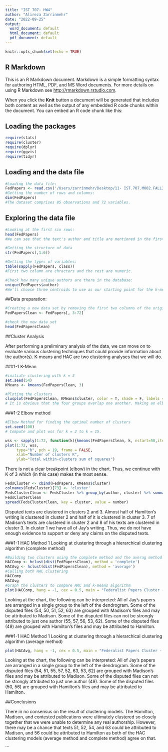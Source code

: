 ```yaml
---
title: "IST 707- HW4"
author: "Alireza Zarrinmehr"
date: "2022-09-25"
output:
  word_document: default
  html_document: default
  pdf_document: default
---
```


```r
knitr::opts_chunk$set(echo = TRUE)
```

## R Markdown

This is an R Markdown document. Markdown is a simple formatting syntax for authoring HTML, PDF, and MS Word documents. For more details on using R Markdown see <http://rmarkdown.rstudio.com>.

When you click the **Knit** button a document will be generated that includes both content as well as the output of any embedded R code chunks within the document. You can embed an R code chunk like this:

## Loading the packages

```r
require(stats)
require(cluster)
require(dplyr)
require(ggvis)
require(tidyr)
```

## Loading and the data file 

```r
#Loading the data file:
FedPapers <- read.csv('/Users/zarrinmehr/Desktop/11- IST.707.M002.FALL22.Applied Machine Learning 16797.1231/week 4/HW 4/HW4-data-fedPapers85.csv')
#Getting the number of rows and columns:
dim(FedPapers)
#The dataset comprises 85 observations and 72 variables.
```
## Exploring the data file 

```r
#Looking at the first six rows:
head(FedPapers)
#We can see that the text's author and title are mentioned in the first two columns. The frequency of the letters that appear in the text is indicated in columns three and beyond.

#Getting the structure of data
str(FedPapers[,1:6])

#Getting the types of variables:
table(sapply(FedPapers, class))
#First two column are chracters and the rest are numeric.

#Check how many unique authors are there in the database:
unique(FedPapers$author)
#We'll choose three centroids to use as our starting point for the k-means method. We selected three centroids since Hamilton, Madison, and Jay are each distinct writers.

```
##Data preparation:
```r
#Creating a new data set by removing the first two columns of the original dataset:
FedPapersClean <- FedPapers[, 3:72]

#check the new data set
head(FedPapersClean)
```

##Cluster Analysis

After performing a preliminary analysis of the data, we can move on to evaluate various clustering techniques that could provide information about the author(s). K-means and HAC are two clustering analyses that we will do.

###1-1 K-Mean

```r
#initiate clustering with k = 3
set.seed(54)
KMeans <- kmeans(FedPapersClean, 3)

#Ploting the clusters
clusplot(FedPapersClean, KMeans$cluster, color = T, shade = F, labels = 5, lines = 0)
# It is obvious that the four groups overlap one another. Making an elbow chart to establish the appropriate number of centroids to employ could be a better strategy.
```
###1-2 Elbow method

```r
#Elbow Method for finding the optimal number of clusters
set.seed(100)
# Compute and plot wss for k = 2 to k = 15.

wss <- sapply(1:72, function(k){kmeans(FedPapersClean, k, nstart=50,iter.max = 72 )$tot.withinss})
plot(1:72, wss,
     type="b", pch = 19, frame = FALSE, 
     xlab="Number of clusters K",
     ylab="Total within-clusters sum of squares")
```
There is not a clear breakpoint (elbow) in the chart. Thus, we continue with K of 3 which (in this case) makes the most sense.

```r
FedsCluster <- cbind(FedPapers, KMeans$cluster)
colnames(FedsCluster)[73] <- 'cluster'
FedsClusterClean <- FedsCluster %>% group_by(author, cluster) %>% summarise(number = n()) 
FedsClusterClean
spread(FedsClusterClean, key = cluster, value = number)
```

Disputed texts are clustered in clusters 2 and 3. Almost half of Hamilton's writing is clustered in cluster 2 and half of it is clustered in cluster 3. 7 of Madison's texts are clustered in cluster 2 and 8 of his texts are clustered in cluster 3. In cluster 1 we have all of Jay's writing. Thus, we do not have enough evidence to support or deny any claims on the disputed texts.

###1-1 HAC Method 1
Looking at clustering through a hierarchical clustering algorithm (complete method)

```r
#Building two clusters using the complete method and the averag method
HACComp <- hclust(dist(FedPapersClean), method = 'complete')
HACAvg <- hclust(dist(FedPapersClean), method = 'average')
#Calling both HAC clustering
HACComp
HACAvg
#Graph the clusters to compare HAC and k-means algorithm 
plot(HACComp, hang = -1, cex = 0.5, main = "Federalist Papers Cluster - Complete", label = FedPapers$filename)
```  
Looking at the chart, the following can be interpreted:
All of Jay's papers are arranged in a single group to the left of the dendrogram. 
Some of the disputed files (54, 50, 51, 52, 63) are grouped with Madison's files and may be attributed to Madison.
Some of the disputed files can not be strongly attributed to just one author (55, 57, 56, 53, 62).
Some of the disputed files (49) are grouped with Hamilton's files and may be attributed to Hamilton.


###1-1 HAC Method 1
Looking at clustering through a hierarchical clustering algorithm (average method)

```r
plot(HACAvg, hang = -1, cex = 0.5, main = "Federalist Papers Cluster - Average", label = FedPapers$filename)
```  
Looking at the chart, the following can be interpreted:
All of Jay's papers are arranged in a single group to the left of the dendrogram. 
Some of the disputed files (54, 51, 55, 57, 52, 63, 53, 62) are grouped with Madison's files and may be attributed to Madison.
Some of the disputed files can not be strongly attributed to just one author (49).
Some of the disputed files (50, 56) are grouped with Hamilton's files and may be attributed to Hamilton.


##Conclusions

There in no consensus on the result of clustering models. The Hamilton, Madison, and contested publications were ultimately clustered so closely together that we were unable to determine any real authorship. However, there may be a chance that texts 51, 52, 54, and 63 could be attributed to Madison, and 56 could be attributed to Hamilton as both of the HAC clustering models (average method and complete method) agree on that.

```




